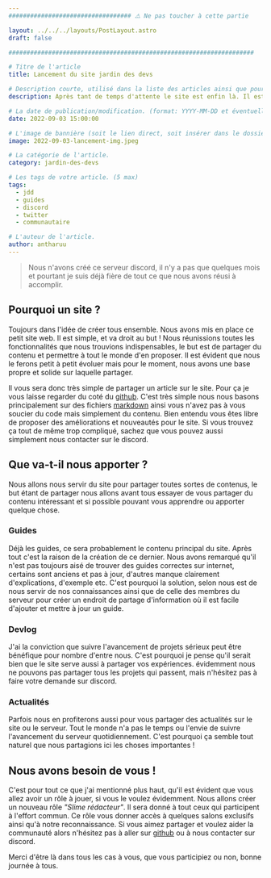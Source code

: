 ```yaml
---
################################## ⚠️ Ne pas toucher à cette partie

layout: ../../../layouts/PostLayout.astro
draft: false

####################################################################

# Titre de l'article
title: Lancement du site jardin des devs

# Description courte, utilisé dans la liste des articles ainsi que pour le référencement.
description: Après tant de temps d'attente le site est enfin là. Il est très minimaliste mais 100% fonctionnel et tout le monde peu participer très simplement !

# La date de publication/modification. (format: YYYY-MM-DD et éventuellement l'heure HH:ii:ss)
date: 2022-09-03 15:00:00

# L'image de bannière (soit le lien direct, soit insérer dans le dossier images dans /public "/images/[votre image]")
image: 2022-09-03-lancement-img.jpeg

# La catégorie de l'article.
category: jardin-des-devs

# Les tags de votre article. (5 max)
tags:
  - jdd
  - guides
  - discord
  - twitter
  - communautaire

# L'auteur de l'article.
author: antharuu
---
```


> Nous n'avons créé ce serveur discord, il n'y a pas que quelques mois et pourtant
> je suis déjà fière de tout ce que nous avons réusi à accomplir.

## Pourquoi un site ?

Toujours dans l'idée de créer tous ensemble. Nous avons mis en place ce petit site web.
Il est simple, et va droit au but ! Nous réunissions toutes les fonctionnalités que nous
trouvions indispensables, le but est de partager du contenu et permettre à tout le monde
d'en proposer. Il est évident que nous le ferons petit à petit évoluer mais pour le moment,
nous avons une base propre et solide sur laquelle partager.

Il vous sera donc très simple de partager un article sur le site. Pour ça je vous laisse
regarder du coté du [github](https://github.com/antharuu/jardin-des-devs). C'est très simple
nous nous basons principalement sur des fichiers [markdown](https://github.com/adam-p/markdown-here/wiki/Markdown-Cheatsheet)
ainsi vous n'avez pas à vous soucier du code mais simplement du contenu. Bien entendu vous
êtes libre de proposer des améliorations et nouveautés pour le site. Si vous trouvez ça tout de
même trop compliqué, sachez que vous pouvez aussi simplement nous contacter sur le discord.

## Que va-t-il nous apporter ?

Nous allons nous servir du site pour partager toutes sortes de contenus, le but étant de partager
nous allons avant tous essayer de vous partager du contenu intéressant et si possible pouvant vous apprendre
ou apporter quelque chose.

### Guides

Déjà les guides, ce sera probablement le contenu principal du site. Après tout c'est la
raison de la création de ce dernier. Nous avons remarqué qu'il n'est pas toujours aisé
de trouver des guides correctes sur internet, certains sont anciens et pas à jour, d'autres
manque clairement d'explications, d'exemple etc. C'est pourquoi la solution, selon nous
est de nous servir de nos connaissances ainsi que de celle des membres du serveur pour
créer un endroit de partage d'information où il est facile d'ajouter et mettre à jour un guide.

### Devlog

J'ai la conviction que suivre l'avancement de projets sérieux peut être bénéfique pour nombre d'entre nous.
C'est pourquoi je pense qu'il serait bien que le site serve aussi à partager vos expériences. évidemment
nous ne pouvons pas partager tous les projets qui passent, mais n'hésitez pas à faire votre demande sur
discord.

### Actualités

Parfois nous en profiterons aussi pour vous partager des actualités sur le site ou le serveur. Tout le monde
n'a pas le temps ou l'envie de suivre l'avancement du serveur quotidiennement. C'est pourquoi ça semble tout
naturel que nous partagions ici les choses importantes !

## Nous avons besoin de vous !

C'est pour tout ce que j'ai mentionné plus haut, qu'il est évident que vous allez avoir un rôle à jouer,
si vous le voulez évidemment. Nous allons créer un nouveau rôle _"Slime rédacteur"_. Il sera donné à tout
ceux qui participent à l'effort commun. Ce rôle vous donner accès à quelques salons exclusifs ainsi
qu'à notre reconnaissance. Si vous aimez partager et voulez aider la communauté alors n'hésitez pas
à aller sur [github](https://github.com/antharuu/jardin-des-devs) ou à nous contacter sur discord.

Merci d'être là dans tous les cas à vous, que vous participiez ou non, bonne journée à tous.
